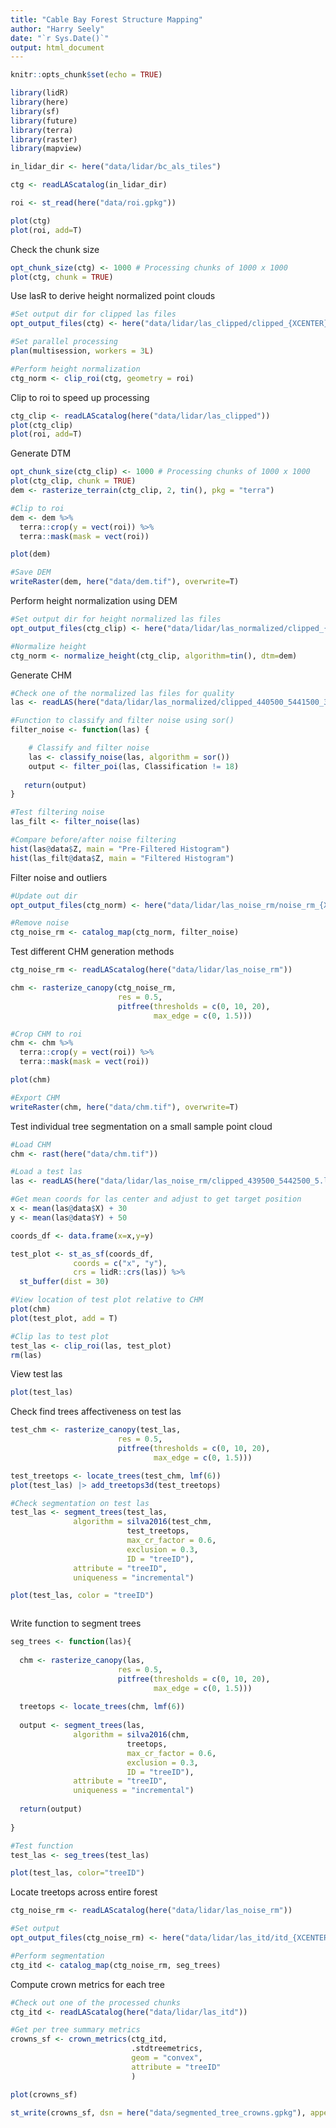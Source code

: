 ```yaml
---
title: "Cable Bay Forest Structure Mapping"
author: "Harry Seely"
date: "`r Sys.Date()`"
output: html_document
---
```


```r
knitr::opts_chunk$set(echo = TRUE)
```

```r
library(lidR)
library(here)
library(sf)
library(future)
library(terra)
library(raster)
library(mapview)


```

```r

in_lidar_dir <- here("data/lidar/bc_als_tiles")

ctg <- readLAScatalog(in_lidar_dir)

roi <- st_read(here("data/roi.gpkg"))
```


```r
plot(ctg)
plot(roi, add=T)
```
Check the chunk size

```r

opt_chunk_size(ctg) <- 1000 # Processing chunks of 1000 x 1000
plot(ctg, chunk = TRUE)

```


Use lasR to derive height normalized point clouds           

```r

#Set output dir for clipped las files
opt_output_files(ctg) <- here("data/lidar/las_clipped/clipped_{XCENTER}_{YCENTER}_{ID}")

#Set parallel processing
plan(multisession, workers = 3L)

#Perform height normalization
ctg_norm <- clip_roi(ctg, geometry = roi)


```
Clip to roi to speed up processing

```r
ctg_clip <- readLAScatalog(here("data/lidar/las_clipped"))
plot(ctg_clip)
plot(roi, add=T)

```
Generate DTM

```r

opt_chunk_size(ctg_clip) <- 1000 # Processing chunks of 1000 x 1000
plot(ctg_clip, chunk = TRUE)
dem <- rasterize_terrain(ctg_clip, 2, tin(), pkg = "terra")

#Clip to roi
dem <- dem %>%
  terra::crop(y = vect(roi)) %>%
  terra::mask(mask = vect(roi))

plot(dem)

#Save DEM
writeRaster(dem, here("data/dem.tif"), overwrite=T)


```

Perform height normalization using DEM

```r

#Set output dir for height normalized las files
opt_output_files(ctg_clip) <- here("data/lidar/las_normalized/clipped_{XCENTER}_{YCENTER}_{ID}")

#Normalize height
ctg_norm <- normalize_height(ctg_clip, algorithm=tin(), dtm=dem)

```
Generate CHM

```r

#Check one of the normalized las files for quality 
las <- readLAS(here("data/lidar/las_normalized/clipped_440500_5441500_3.las"))

#Function to classify and filter noise using sor()
filter_noise <- function(las) {

    # Classify and filter noise
    las <- classify_noise(las, algorithm = sor())
    output <- filter_poi(las, Classification != 18)
    
   return(output)
}

#Test filtering noise
las_filt <- filter_noise(las)

#Compare before/after noise filtering
hist(las@data$Z, main = "Pre-Filtered Histogram")
hist(las_filt@data$Z, main = "Filtered Histogram")


```

Filter noise and outliers

```r

#Update out dir
opt_output_files(ctg_norm) <- here("data/lidar/las_noise_rm/noise_rm_{XCENTER}_{YCENTER}_{ID}")

#Remove noise
ctg_noise_rm <- catalog_map(ctg_norm, filter_noise)

```


Test different CHM generation methods

```r

ctg_noise_rm <- readLAScatalog(here("data/lidar/las_noise_rm"))

chm <- rasterize_canopy(ctg_noise_rm, 
                        res = 0.5, 
                        pitfree(thresholds = c(0, 10, 20), 
                                max_edge = c(0, 1.5)))

#Crop CHM to roi
chm <- chm %>%
  terra::crop(y = vect(roi)) %>%
  terra::mask(mask = vect(roi))

plot(chm)

#Export CHM
writeRaster(chm, here("data/chm.tif"), overwrite=T)

```

Test individual tree segmentation on a small sample point cloud

```r

#Load CHM
chm <- rast(here("data/chm.tif"))

#Load a test las
las <- readLAS(here("data/lidar/las_noise_rm/clipped_439500_5442500_5.las"))

#Get mean coords for las center and adjust to get target position
x <- mean(las@data$X) + 30
y <- mean(las@data$Y) + 50

coords_df <- data.frame(x=x,y=y)

test_plot <- st_as_sf(coords_df, 
              coords = c("x", "y"), 
              crs = lidR::crs(las)) %>%
  st_buffer(dist = 30)

#View location of test plot relative to CHM
plot(chm)
plot(test_plot, add = T)

#Clip las to test plot
test_las <- clip_roi(las, test_plot)
rm(las)

```
View test las

```r

plot(test_las)

```

Check find trees affectiveness on test las

```r
test_chm <- rasterize_canopy(test_las, 
                        res = 0.5, 
                        pitfree(thresholds = c(0, 10, 20), 
                                max_edge = c(0, 1.5)))

test_treetops <- locate_trees(test_chm, lmf(6))
plot(test_las) |> add_treetops3d(test_treetops)

```


```r

#Check segmentation on test las
test_las <- segment_trees(test_las, 
              algorithm = silva2016(test_chm, 
                          test_treetops, 
                          max_cr_factor = 0.6, 
                          exclusion = 0.3, 
                          ID = "treeID"), 
              attribute = "treeID", 
              uniqueness = "incremental")

plot(test_las, color = "treeID")



```

Write function to segment trees

```r

seg_trees <- function(las){
  
  chm <- rasterize_canopy(las, 
                        res = 0.5, 
                        pitfree(thresholds = c(0, 10, 20), 
                                max_edge = c(0, 1.5)))
  
  treetops <- locate_trees(chm, lmf(6))
  
  output <- segment_trees(las, 
              algorithm = silva2016(chm, 
                          treetops, 
                          max_cr_factor = 0.6, 
                          exclusion = 0.3, 
                          ID = "treeID"), 
              attribute = "treeID", 
              uniqueness = "incremental")
  
  return(output)
  
}

#Test function
test_las <- seg_trees(test_las)

plot(test_las, color="treeID")
```


Locate treetops across entire forest

```r

ctg_noise_rm <- readLAScatalog(here("data/lidar/las_noise_rm"))

#Set output
opt_output_files(ctg_noise_rm) <- here("data/lidar/las_itd/itd_{XCENTER}_{YCENTER}_{ID}")

#Perform segmentation
ctg_itd <- catalog_map(ctg_noise_rm, seg_trees)

```

Compute crown metrics for each tree

```r

#Check out one of the processed chunks
ctg_itd <- readLAScatalog(here("data/lidar/las_itd"))

#Get per tree summary metrics
crowns_sf <- crown_metrics(ctg_itd, 
                           .stdtreemetrics,
                           geom = "convex",
                           attribute = "treeID"
                           )

plot(crowns_sf)

st_write(crowns_sf, dsn = here("data/segmented_tree_crowns.gpkg"), append = F)

```

